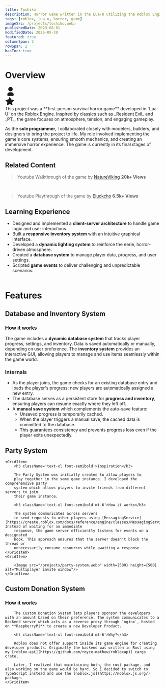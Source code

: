```yaml
---
title: Toshiko
description: Horror Game written in the Lua-U utilizing the Roblox Engine.
tags: [roblox, lua-u, horror, game]
imageSrc: /projects/toshiko.webp
publishedDate: 2023-08-01
modifiedDate: 2025-09-30
featured: true
columnSpan: 2
rowSpan: 2
hasToc: true
---
```



# Overview

<div className="mt-5 mb-2 flex w-full justify-between text-center">
  <div className="flex items-center gap-3">
    <svg
      xmlns="http://www.w3.org/2000/svg"
      width="35"
      height="35"
      viewBox="0 0 24 24"
      fill="currentColor"
      className="text-blue-400 dark:text-blue-300"
    >
      <path d="M12 2a5 5 0 1 1 -5 5l.005 -.217a5 5 0 0 1 4.995 -4.783z" />
      <path d="M14 14a5 5 0 0 1 5 5v1a2 2 0 0 1 -2 2h-10a2 2 0 0 1 -2 -2v-1a5 5 0 0 1 5 -5h4z" />
    </svg>
    <NumberFlow
      value={players}
      suffix="+ Players"
      format={{ notation: "compact" }}
      className="font-cal md:text-2xl text-lg font-semibold text-blue-400 dark:text-blue-300"
      duration={2}
    />

  </div>
  <div className="flex items-center gap-3">
    <NumberFlow
      value={favorites}
      suffix="+ Favorites"
      format={{ notation: "compact" }}
      className="font-cal md:text-2xl text-lg font-semibold text-yellow-400 dark:text-yellow-300"
      duration={2}
    />
    <svg
    	xmlns="http://www.w3.org/2000/svg"
    	width="30"
    	height="30"
    	viewBox="0 0 24 24"
    	fill="currentColor"
    	className="text-yellow-400 dark:text-yellow-300"
    >
      <path d="M8.243 7.34l-6.38 .925l-.113 .023a1 1 0 0 0 -.44 1.684l4.622 4.499l-1.09 6.355l-.013 .11a1 1 0 0 0 1.464 .944l5.706 -3l5.693 3l.1 .046a1 1 0 0 0 1.352 -1.1l-1.091 -6.355l4.624 -4.5l.078 -.085a1 1 0 0 0 -.633 -1.62l-6.38 -.926l-2.852 -5.78a1 1 0 0 0 -1.794 0l-2.853 5.78z" />
    </svg>
  </div>
</div>
This project was a **first-person survival horror game** developed in `Lua-U` on
the Roblox Engine. Inspired by classics such as _Resident Evil_ and _PT_, the
game focuses on atmosphere, tension, and engaging gameplay.

As the **sole programmer**, I collaborated closely with modelers, builders, and designers to bring the project to life. My role involved implementing the game&apos;s core systems, ensuring smooth mechanics, and creating an immersive horror experience. The game is currently in its final stages of development.

## Related Content

<YouTubeEmbed width="500px" height="800px" videoid="am9cl98X718" />

> Youtube Walkthrough of the game by [NatureViking](https://www.youtube.com/@NatureVikingGaming) **20k+ Views**

<br />
<YouTubeEmbed width="500px" height="800px" videoid="0WwZv692vxw" />

> Youtube Playthrough of the game by [Eluckcho](https://www.youtube.com/@Eluckcho) **6.5k+ Views**

## Learning Experience

- Designed and implemented a **client-server architecture** to handle game logic and user interactions.
- Built a **responsive inventory system** with an intuitive graphical interface.
- Developed a **dynamic lighting system** to reinforce the eerie, horror-driven atmosphere.
- Created a **database system** to manage player data, progress, and user settings.
- Scripted **game events** to deliver challenging and unpredictable scenarios.
  <br />
  <br />

# Features

## Database and Inventory System

### How it works

The game includes a **dynamic database system** that tracks player progress, settings, and inventory. Data is saved automatically or manually, depending on user preference. The **inventory system** provides an interactive GUI, allowing players to manage and use items seamlessly within the game world.

### Internals

- As the player joins, the game checks for an existing database entry and loads the player's progress; new players are automatically assigned a new entry.
- The database serves as a persistent store for **progress and inventory**, ensuring players can resume exactly where they left off.
- A **manual save system** which complements the auto-save feature:
  - Unsaved progress is temporarily cached.
  - When the player triggers a manual save, the cached data is committed to the database.
  - This guarantees consistency and prevents progress loss even if the player exits unexpectedly.

## Party System

<Grid>
	
	<GridItem>
		<h3 className='text-xl font-semibold'>Inspiration</h3>

    	The Party System was initially created to allow players to
    	play together in the same game instance. I developed the comprehensive party
    	system which allows players to invite friends from different servers to join
    	their game instance.

    	<h3 className='text-xl font-semibold mt-6'>How it works</h3>

    	The system communicates across servers
    	to send requests to other players using [MessagingService](https://create.roblox.com/docs/reference/engine/classes/MessagingService). Instead of waiting for an immediate
    	response, the game server efficiently listens for events on a designated
    	hook. This approach ensures that the server doesn't block the thread or
    	unnecessarily consume resources while awaiting a response.
    </GridItem>
    <GridItem>

  		<Image src="/projects/party-system.webp" width={500} height={500} alt="Multiplayer invite window"/>
	</GridItem>
</Grid>

## Custom Donation System

<Grid>
	<GridItem className="mt-5">
		<YouTubeEmbed videoid="pLMtez3b6Po" width={400} height={300}/>		
	</GridItem>
	<GridItem>
		<h3 className='text-xl font-semibold'>How it works</h3>

    	The Custom Donation System lets players sponsor the developers with an amount based on their preference. The system communicates to a Backend server which acts as a reverse proxy through `nginx`, hosted on **RaspberryPi** to create a new Developer Product.

    	<h3 className='text-xl font-semibold mt-6'>Why?</h3>

    	Roblox does not offer support inside its game engine for creating developer products. Originally the backend was written in Rust using my [roblox-api](https://github.com/royce-mathew/robloxapi) cargo crate.

    	Later, I realized that maintaining both, the rust package, and also working on the game would be hard. So I decided to switch to TypeScript instead and use the [noblox.js](https://noblox.js.org/) package.
    </GridItem>

</Grid>
